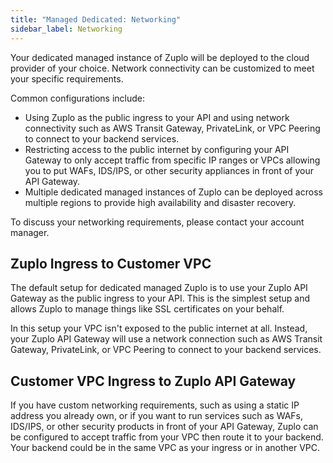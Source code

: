 ```yaml
---
title: "Managed Dedicated: Networking"
sidebar_label: Networking
---
```


Your dedicated managed instance of Zuplo will be deployed to the cloud provider
of your choice. Network connectivity can be customized to meet your specific
requirements.

Common configurations include:

- Using Zuplo as the public ingress to your API and using network connectivity
  such as AWS Transit Gateway, PrivateLink, or VPC Peering to connect to your
  backend services.
- Restricting access to the public internet by configuring your API Gateway to
  only accept traffic from specific IP ranges or VPCs allowing you to put WAFs,
  IDS/IPS, or other security appliances in front of your API Gateway.
- Multiple dedicated managed instances of Zuplo can be deployed across multiple
  regions to provide high availability and disaster recovery.

To discuss your networking requirements, please contact your account manager.

## Zuplo Ingress to Customer VPC

The default setup for dedicated managed Zuplo is to use your Zuplo API Gateway
as the public ingress to your API. This is the simplest setup and allows Zuplo
to manage things like SSL certificates on your behalf.

In this setup your VPC isn't exposed to the public internet at all. Instead,
your Zuplo API Gateway will use a network connection such as AWS Transit
Gateway, PrivateLink, or VPC Peering to connect to your backend services.

<ZuploIngressWithManagedDedicated />

## Customer VPC Ingress to Zuplo API Gateway

If you have custom networking requirements, such as using a static IP address
you already own, or if you want to run services such as WAFs, IDS/IPS, or other
security products in front of your API Gateway, Zuplo can be configured to
accept traffic from your VPC then route it to your backend. Your backend could
be in the same VPC as your ingress or in another VPC.

<CustomerIngressWithManagedDedicated />

